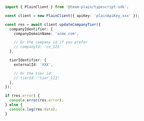 ```ts
import { PlainClient } from '@team-plain/typescript-sdk';

const client = new PlainClient({ apiKey: 'plainApiKey_xxx' });

const res = await client.updateCompanyTier({
  companyIdentifier: {
    companyDomainName: 'acme.com',

    // Or the company id if you prefer
    // companyId: 'co_123'
  },

  tierIdentifier: {
    externalId: 'XXX',

    // Or the tier id:
    // tierId: "tier_123"
  },
});

if (res.error) {
  console.error(res.error);
} else {
  console.log(res.data);
}
```
